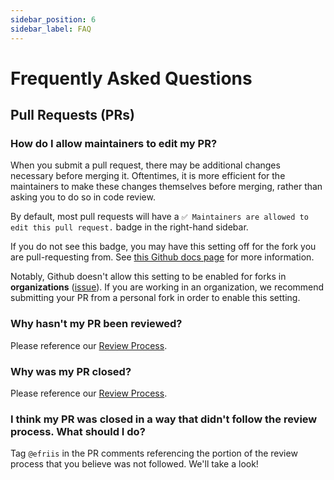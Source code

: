 ```yaml
---
sidebar_position: 6
sidebar_label: FAQ
---
```

# Frequently Asked Questions

## Pull Requests (PRs)

### How do I allow maintainers to edit my PR?

When you submit a pull request, there may be additional changes
necessary before merging it. Oftentimes, it is more efficient for the
maintainers to make these changes themselves before merging, rather than asking you
to do so in code review.

By default, most pull requests will have a 
`✅ Maintainers are allowed to edit this pull request.`
badge in the right-hand sidebar.

If you do not see this badge, you may have this setting off for the fork you are
pull-requesting from. See [this Github docs page](https://docs.github.com/en/pull-requests/collaborating-with-pull-requests/working-with-forks/allowing-changes-to-a-pull-request-branch-created-from-a-fork)
for more information.

Notably, Github doesn't allow this setting to be enabled for forks in **organizations** ([issue](https://github.com/orgs/community/discussions/5634)).
If you are working in an organization, we recommend submitting your PR from a personal
fork in order to enable this setting.

### Why hasn't my PR been reviewed?

Please reference our [Review Process](/docs/contributing/review_process/).

### Why was my PR closed?

Please reference our [Review Process](/docs/contributing/review_process/).

### I think my PR was closed in a way that didn't follow the review process. What should I do?

Tag `@efriis` in the PR comments referencing the portion of the review
process that you believe was not followed. We'll take a look!
